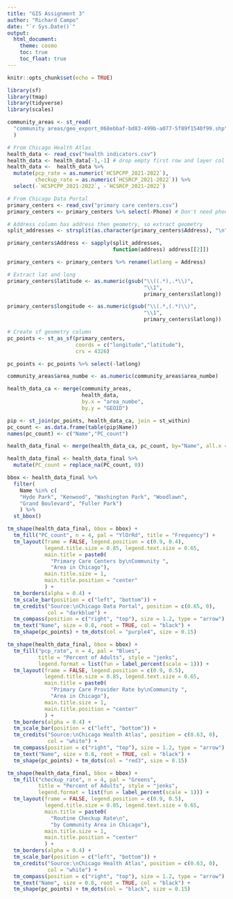 ```yaml
---
title: "GIS Assignment 3"
author: "Richard Campo"
date: "`r Sys.Date()`"
output:
  html_document:
    theme: cosmo
    toc: true
    toc_float: true
---
```


```r
knitr::opts_chunk$set(echo = TRUE)
```

```r
library(sf)
library(tmap)
library(tidyverse)
library(scales)
```

```r
community_areas <- st_read(
  "community areas/geo_export_068ebbaf-bd83-499b-a077-5f89f1540f99.shp"
  )
```


```r
# From Chicago Health Atlas
health_data <- read_csv("health indicators.csv")
health_data <- health_data[-1,-1] # drop empty first row and layer col
health_data <-  health_data %>% 
  mutate(pcp_rate = as.numeric(`HCSPCPP_2021-2022`),
         checkup_rate = as.numeric(`HCSRCP_2021-2022`)) %>% 
  select(-`HCSPCPP_2021-2022`, -`HCSRCP_2021-2022`)
```

```r
# From Chicago Data Portal
primary_centers <- read_csv("primary care centers.csv")
primary_centers <- primary_centers %>% select(-Phone) # Don't need phone#
```

```r
# Address column has address then geometry, so extract geometry
split_addresses <- strsplit(as.character(primary_centers$Address), "\n")

primary_centers$Address <- sapply(split_addresses, 
                                  function(address) address[[2]])

primary_centers <- primary_centers %>% rename(latlong = Address)
```

```r
# Extract lat and long
primary_centers$latitude <- as.numeric(gsub("\\((.*),.*\\)", 
                                            "\\1", 
                                            primary_centers$latlong))

primary_centers$longitude <- as.numeric(gsub("\\(.*,(.*)\\)", 
                                            "\\1", 
                                            primary_centers$latlong))

# Create sf geometry column
pc_points <- st_as_sf(primary_centers, 
                      coords = c("longitude","latitude"), 
                      crs = 4326)

pc_points <- pc_points %>% select(-latlong)
```

```r
community_areas$area_numbe <- as.numeric(community_areas$area_numbe)

health_data_ca <- merge(community_areas, 
                        health_data, 
                        by.x = "area_numbe", 
                        by.y = "GEOID")
```

```r
pip <- st_join(pc_points, health_data_ca, join = st_within)
pc_count <- as.data.frame(table(pip$Name))
names(pc_count) <- c("Name","PC_count")
```

```r
health_data_final <- merge(health_data_ca, pc_count, by="Name", all.x = TRUE)

health_data_final <- health_data_final %>% 
  mutate(PC_count = replace_na(PC_count, 0))
```

```r
bbox <- health_data_final %>% 
  filter(
    Name %in% c(
    "Hyde Park", "Kenwood", "Washington Park", "Woodlawn",
    "Grand Boulevard", "Fuller Park")
    ) %>% 
  st_bbox()
```


```r
tm_shape(health_data_final, bbox = bbox) + 
  tm_fill("PC_count", n = 4, pal = "YlOrRd", title = "Frequency") + 
  tm_layout(frame = FALSE, legend.position = c(0.9, 0.4),
            legend.title.size = 0.85, legend.text.size = 0.65,
            main.title = paste0(
              "Primary Care Centers by\nCommunity ", 
              "Area in Chicago"),
            main.title.size = 1,
            main.title.position = "center"
            ) +
  tm_borders(alpha = 0.4) +
  tm_scale_bar(position = c("left", "bottom")) +
  tm_credits("Source:\nChicago Data Portal", position = c(0.65, 0),
             col = "darkblue") +
  tm_compass(position = c("right", "top"), size = 1.2, type = "arrow") +
  tm_text("Name", size = 0.8, root = TRUE, col = "black") +
  tm_shape(pc_points) + tm_dots(col = "purple4", size = 0.15)
```

```r
tm_shape(health_data_final, bbox = bbox) + 
  tm_fill("pcp_rate", n = 4, pal = "Blues", 
          title = "Percent of Adults", style = "jenks", 
          legend.format = list(fun = label_percent(scale = 1))) + 
  tm_layout(frame = FALSE, legend.position = c(0.9, 0.5),
            legend.title.size = 0.85, legend.text.size = 0.65,
            main.title = paste0(
              "Primary Care Provider Rate by\nCommunity ", 
              "Area in Chicago"),
            main.title.size = 1,
            main.title.position = "center"
            ) +
  tm_borders(alpha = 0.4) +
  tm_scale_bar(position = c("left", "bottom")) +
  tm_credits("Source:\nChicago Health Atlas", position = c(0.63, 0),
             col = "white") +
  tm_compass(position = c("right", "top"), size = 1.2, type = "arrow") +
  tm_text("Name", size = 0.8, root = TRUE, col = "black") +
  tm_shape(pc_points) + tm_dots(col = "red3", size = 0.15)
```

```r
tm_shape(health_data_final, bbox = bbox) + 
  tm_fill("checkup_rate", n = 4, pal = "Greens", 
          title = "Percent of Adults", style = "jenks",
          legend.format = list(fun = label_percent(scale = 1))) + 
  tm_layout(frame = FALSE, legend.position = c(0.9, 0.5),
            legend.title.size = 0.85, legend.text.size = 0.65,
            main.title = paste0(
              "Routine Checkup Rate\n", 
              "by Community Area in Chicago"),
            main.title.size = 1,
            main.title.position = "center"
            ) +
  tm_borders(alpha = 0.4) +
  tm_scale_bar(position = c("left", "bottom")) +
  tm_credits("Source:\nChicago Health Atlas", position = c(0.63, 0),
             col = "white") +
  tm_compass(position = c("right", "top"), size = 1.2, type = "arrow") +
  tm_text("Name", size = 0.8, root = TRUE, col = "black") +
  tm_shape(pc_points) + tm_dots(col = "black", size = 0.15)
```

